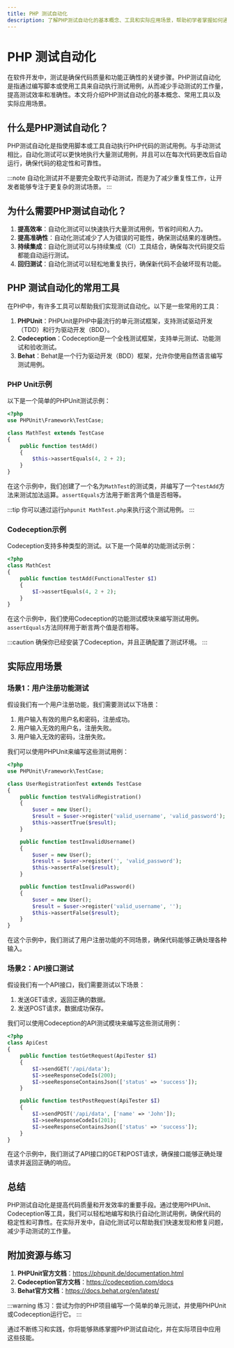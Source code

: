 ```yaml
---
title: PHP 测试自动化
description: 了解PHP测试自动化的基本概念、工具和实际应用场景，帮助初学者掌握如何通过自动化测试提高代码质量。
---
```


# PHP 测试自动化

在软件开发中，测试是确保代码质量和功能正确性的关键步骤。PHP测试自动化是指通过编写脚本或使用工具来自动执行测试用例，从而减少手动测试的工作量，提高测试效率和准确性。本文将介绍PHP测试自动化的基本概念、常用工具以及实际应用场景。

## 什么是PHP测试自动化？

PHP测试自动化是指使用脚本或工具自动执行PHP代码的测试用例。与手动测试相比，自动化测试可以更快地执行大量测试用例，并且可以在每次代码更改后自动运行，确保代码的稳定性和可靠性。

:::note
自动化测试并不是要完全取代手动测试，而是为了减少重复性工作，让开发者能够专注于更复杂的测试场景。
:::

## 为什么需要PHP测试自动化？

1. **提高效率**：自动化测试可以快速执行大量测试用例，节省时间和人力。
2. **提高准确性**：自动化测试减少了人为错误的可能性，确保测试结果的准确性。
3. **持续集成**：自动化测试可以与持续集成（CI）工具结合，确保每次代码提交后都能自动运行测试。
4. **回归测试**：自动化测试可以轻松地重复执行，确保新代码不会破坏现有功能。

## PHP 测试自动化的常用工具

在PHP中，有许多工具可以帮助我们实现测试自动化。以下是一些常用的工具：

1. **PHPUnit**：PHPUnit是PHP中最流行的单元测试框架，支持测试驱动开发（TDD）和行为驱动开发（BDD）。
2. **Codeception**：Codeception是一个全栈测试框架，支持单元测试、功能测试和验收测试。
3. **Behat**：Behat是一个行为驱动开发（BDD）框架，允许你使用自然语言编写测试用例。

### PHP Unit示例

以下是一个简单的PHPUnit测试示例：

```php
<?php
use PHPUnit\Framework\TestCase;

class MathTest extends TestCase
{
    public function testAdd()
    {
        $this->assertEquals(4, 2 + 2);
    }
}
```

在这个示例中，我们创建了一个名为`MathTest`的测试类，并编写了一个`testAdd`方法来测试加法运算。`assertEquals`方法用于断言两个值是否相等。

:::tip
你可以通过运行`phpunit MathTest.php`来执行这个测试用例。
:::

### Codeception示例

Codeception支持多种类型的测试。以下是一个简单的功能测试示例：

```php
<?php
class MathCest
{
    public function testAdd(FunctionalTester $I)
    {
        $I->assertEquals(4, 2 + 2);
    }
}
```

在这个示例中，我们使用Codeception的功能测试模块来编写测试用例。`assertEquals`方法同样用于断言两个值是否相等。

:::caution
确保你已经安装了Codeception，并且正确配置了测试环境。
:::

## 实际应用场景

### 场景1：用户注册功能测试

假设我们有一个用户注册功能，我们需要测试以下场景：

1. 用户输入有效的用户名和密码，注册成功。
2. 用户输入无效的用户名，注册失败。
3. 用户输入无效的密码，注册失败。

我们可以使用PHPUnit来编写这些测试用例：

```php
<?php
use PHPUnit\Framework\TestCase;

class UserRegistrationTest extends TestCase
{
    public function testValidRegistration()
    {
        $user = new User();
        $result = $user->register('valid_username', 'valid_password');
        $this->assertTrue($result);
    }

    public function testInvalidUsername()
    {
        $user = new User();
        $result = $user->register('', 'valid_password');
        $this->assertFalse($result);
    }

    public function testInvalidPassword()
    {
        $user = new User();
        $result = $user->register('valid_username', '');
        $this->assertFalse($result);
    }
}
```

在这个示例中，我们测试了用户注册功能的不同场景，确保代码能够正确处理各种输入。

### 场景2：API接口测试

假设我们有一个API接口，我们需要测试以下场景：

1. 发送GET请求，返回正确的数据。
2. 发送POST请求，数据成功保存。

我们可以使用Codeception的API测试模块来编写这些测试用例：

```php
<?php
class ApiCest
{
    public function testGetRequest(ApiTester $I)
    {
        $I->sendGET('/api/data');
        $I->seeResponseCodeIs(200);
        $I->seeResponseContainsJson(['status' => 'success']);
    }

    public function testPostRequest(ApiTester $I)
    {
        $I->sendPOST('/api/data', ['name' => 'John']);
        $I->seeResponseCodeIs(201);
        $I->seeResponseContainsJson(['status' => 'success']);
    }
}
```

在这个示例中，我们测试了API接口的GET和POST请求，确保接口能够正确处理请求并返回正确的响应。

## 总结

PHP测试自动化是提高代码质量和开发效率的重要手段。通过使用PHPUnit、Codeception等工具，我们可以轻松地编写和执行自动化测试用例，确保代码的稳定性和可靠性。在实际开发中，自动化测试可以帮助我们快速发现和修复问题，减少手动测试的工作量。

## 附加资源与练习

1. **PHPUnit官方文档**：https://phpunit.de/documentation.html
2. **Codeception官方文档**：https://codeception.com/docs
3. **Behat官方文档**：https://docs.behat.org/en/latest/

:::warning
练习：尝试为你的PHP项目编写一个简单的单元测试，并使用PHPUnit或Codeception运行它。
:::

通过不断练习和实践，你将能够熟练掌握PHP测试自动化，并在实际项目中应用这些技能。